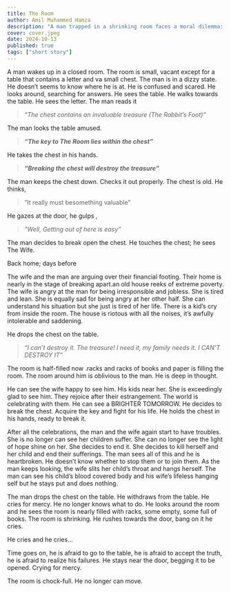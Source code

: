 ```yaml
---
title: The Room
author: Amil Muhammed Hamza
description: "A man trapped in a shrinking room faces a moral dilemma: destroy a treasure to escape or risk his family’s future, haunted by visions of his tragic past and failures."
cover: cover.jpeg
date: 2024-10-13
published: true
tags: ["short story"]
---
```


A man wakes up in a closed room. The room is small, vacant except for a table that contains a letter and va small chest. The man is in a dizzy state. He doesn’t seems to know where he is at. He is confused and scared. He looks around, searching for answers. He sees the table. He walks towards the table. He sees the letter. The man reads it

> *“The chest contains an invaluable treasure (The Rabbit’s Foot)”*

The man looks the table amused.

> ***“The key to The Room lies within the chest”***

He takes the chest in his hands.

> ***“Breaking the chest will destroy the treasure”***

The man keeps the chest down. Checks it out properly. The chest is old. He thinks,

> “It really must besomething valuable”

He gazes at the door, he gulps *,*

> *“Well, Getting out of here is easy”*

The man decides to break open the chest. He touches the chest; he sees The Wife.

Back home; days before

The wife and the man are arguing over their financial footing. Their home is nearly in the stage of breaking apart.an old house reeks of extreme poverty. The wife is angry at the man for being irresponsible and jobless. She is tired and lean. She is equally sad for being angry at her other half. She can understand his situation but she just is tired of her life. There is a kid’s cry from inside the room. The house is riotous with all the noises, it’s awfully intolerable and saddening.

He drops the chest on the table.

> *“I can’t destroy it. The treasure! I need it, my family needs it. I CAN’T DESTROY IT”*

The room is half-filled now .racks and racks of books and paper is filling the room. The room around him is oblivious to the man. He is deep in thought.

He can see the wife happy to see him. His kids near her. She is exceedingly glad to see him. They rejoice after their estrangement. The world is celebrating with them. He can see a BRIGHTER TOMORROW. He decides to break the chest. Acquire the key and fight for his life. He holds the chest in his hands, ready to break it.

After all the celebrations, the man and the wife again start to have troubles. She is no longer can see her children suffer. She can no longer see the light of hope shine on her. She decides to end it. She decides to kill herself and her child and end their sufferings. The man sees all of this and he is heartbroken. He doesn’t know whether to stop them or to join them. As the man keeps looking, the wife slits her child’s throat and hangs herself. The man can see his child’s blood covered body and his wife’s lifeless hanging self but he stays put and does nothing.

The man drops the chest on the table. He withdraws from the table. He cries for mercy. He no longer knows what to do. He looks around the room and he sees the room is nearly filled with racks, some empty, some full of books. The room is shrinking. He rushes towards the door, bang on it he cries.

He cries and he cries...

Time goes on, he is afraid to go to the table, he is afraid to accept the truth, he is afraid to realize his failures. He stays near the door, begging it to be opened. Crying for mercy.

The room is chock-full. He no longer can move.